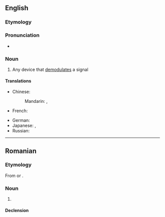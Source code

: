 ==English==

===Etymology===
{{suffix|en|demodulate|or}}

===Pronunciation===
* {{a|UK}} {{IPA|en|/dɪˈmɒdʃəleɪtə(ɹ)/}}

===Noun===
{{en-noun}}

# Any device that [[demodulate]]s a signal

====Translations====
{{trans-top|any device that demodulates a signal}}
* Chinese:
*: Mandarin: {{t|cmn|解調器|sc=Hani}}, {{t|cmn|解调器|tr=jiětiáoqì|sc=Hani}}
* French: {{t+|fr|démodulateur|m}}
{{trans-mid}}
* German: {{t|de|Demodulator|m}}
* Japanese: {{t|ja|復調器|tr=ふくちょうき, fukuchōki|sc=Jpan}}, {{t|ja|デモジュレータ|tr=demojurēta|sc=Jpan}}
* Russian: {{t+|ru|демодуля́тор|m}}
{{trans-bottom}}

----

==Romanian==

===Etymology===
From {{bor|ro|de|Demodulator}} or {{bor|ro|fr|démodulateur}}.

===Noun===
{{ro-noun|n|demodulatoare}}

# {{l|en|demodulator}}

====Declension====
{{ro-noun-n|pl=demodulatoare}}